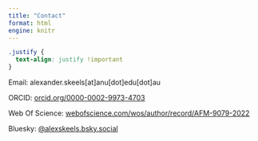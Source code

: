 ```yaml
---
title: "Contact"
format: html
engine: knitr
---
```


```css
.justify {
  text-align: justify !important
}
```

::: justify
Email: alexander.skeels\[at\]anu\[dot\]edu\[dot\]au

ORCID: [orcid.org/0000-0002-9973-4703](https://orcid.org/0000-0002-9973-4703)

Web Of Science: [webofscience.com/wos/author/record/AFM-9079-2022](https://www.webofscience.com/wos/author/record/AFM-9079-2022)

Bluesky: [\@alexskeels.bsky.social](https://bsky.app/profile/alexskeels.bsky.social)
:::
